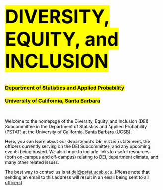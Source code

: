 <style>
body {
  background-image: url('Images/Logos_Icons/map.jpg');
  background-color: rgba(255, 255, 255, 0);
  background-blend-mode: lighten;
  background-repeat:        no-repeat;
  background-attachment:    fixed;
  background-size:          cover;
  background-position:      center top;
  color: black
}
</style>


<h1  style="font-size:60px; color:white">
  <mark>DIVERSITY, EQUITY, and INCLUSION</mark>
</h1>


<h3 style="color:white">
<mark>Department of Statistics and Applied Probability</mark> </h3>


<h3 style="color:white">
<mark>University of California, Santa Barbara</mark>
</h3>


\

Welcome to the homepage of the Diversity, Equity, and Inclusion (DEI) Subcommittee in the Department of Statistics and Applied Probability (<a href="https://pstat.ucsb.edu" target="_blank">PSTAT</a>) at the University of California, Santa Barbara (UCSB). 

Here, you can learn about our department's DEI mission statement, the officers currently serving on the DEI Subcommittee, and any upcoming events being hosted. We also hope to include links to useful resources (both on-campus and off-campus) relating to DEI, department climate, and many other related issues.

The best way to contact us is at <a href="mailto:dei@pstat.ucsb.edu">dei@pstat.ucsb.edu</a>. (Please note that sending an email to this address will result in an email being sent to all [officers](Pages/Officers.html)) 